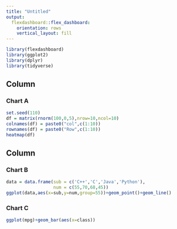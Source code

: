 ```yaml
---
title: "Untitled"
output: 
  flexdashboard::flex_dashboard:
    orientation: rows
    vertical_layout: fill
---
```


```r
library(flexdashboard)
library(ggplot2)
library(dplyr)
library(tidyverse)
```

Column {data-width=333}
-----------------------------------------------------------------------

### Chart A

```r
set.seed(110)
df = matrix(rnorm(100,0,5),nrow=10,ncol=10)
colnames(df) = paste0("col",c(1:10))
rownames(df) = paste0("Row",c(1:10))
heatmap(df)
```

Column {data-width=333}
-----------------------------------------------------------------------

### Chart B

```r
data = data.frame(sub = c('C++','C','Java','Python'),
                  num = c(55,70,68,45))
ggplot(data,aes(x=sub,y=num,group=55))+geom_point()+geom_line()

```

### Chart C

```r
ggplot(mpg)+geom_bar(aes(x=class))

```

